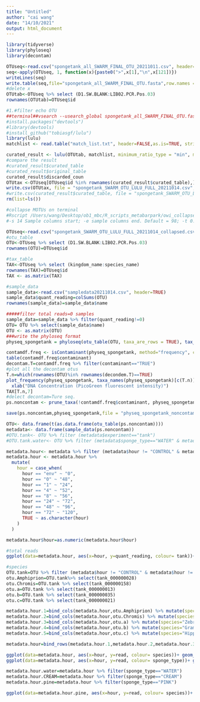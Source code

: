 ```yaml
---
title: "Untitled"
author: "cai wang"
date: "14/10/2021"
output: html_document
---
```


```r
library(tidyverse)
library(phyloseq)
library(decontam)
```


```r
OTUseq<-read.csv("spongetank_all_SWARM_FINAL_OTU_20211011.csv", header=TRUE)
seq<-apply(OTUseq, 1, function(x){paste0(">",x[1],"\n",x[121])})
writeLines(seq)
write.table(seq,file="spongetank_all_SWARM_FINAL_OTU.fasta",row.names = F,quote=F)
#delete x
OTUtab<-OTUseq %>% select (D1.SW.BLANK:LIB02.PCR.Pos.03)
rownames(OTUtab)=OTUseq$id
```

```r
#1.#filter echo OTU
##terminal##vsearch --usearch_global spongetank_all_SWARM_FINAL_OTU.fasta --db spongetank_all_SWARM_FINAL_OTU.fasta --self --id .84 --iddef 1 --userout match_list.txt -userfields query+target+id --maxaccepts 0 --query_cov .9 --maxhits 10 
#install.packages("devtools")
#library(devtools)
#install_github("tobiasgf/lulu") 
library(lulu)
matchlist <- read.table("match_list.txt", header=FALSE,as.is=TRUE, stringsAsFactors=FALSE)

curated_result <- lulu(OTUtab, matchlist, minimum_ratio_type = "min", minimum_ratio = 1, minimum_match = 84, minimum_relative_cooccurence = 0.95)
#compare the result
#curated_result$curated_table
#curated_result$original_table
curated_result$discarded_coun
OTUtax <-OTUseq[OTUseq$id %in% rownames(curated_result$curated_table),]
write.csv(OTUtax, file = "spongetank_SWARM_OTU_LULU_FULL_20211014.csv",row.names = TRUE, quote = FALSE)
#write.csv(curated_result$curated_table, file = "spongetank_SWARM_OTU_LULU_20211014.csv",row.names = TRUE, quote = FALSE)
rm(list=ls())
```

```r
#collapse MOTUs on terminal
#Rscript /Users/wang/Desktop/ob1_mbc/R_scripts_metabarpark/owi_collapse -s 16 -e 116 -t 0.50 -i spongetank_SWARM_OTU_LULU_FULL_20211014.csv
#-s 14 Sample columns start; -e sample columns end. Default = 98; -t 0.50 Threshold for collapsing
```

```r
OTUseq<-read.csv("spongetank_SWARM_OTU_LULU_FULL_20211014_collapsed.csv", header=TRUE)
#otu_table
OTU<-OTUseq %>% select (D1.SW.BLANK:LIB02.PCR.Pos.03)
rownames(OTU)=OTUseq$id

#tax_table
TAX<-OTUseq %>% select (kingdom_name:species_name)
rownames(TAX)=OTUseq$id
TAX <- as.matrix(TAX)

#sample_data
sample_data<-read.csv("sampledata20211014.csv", header=TRUE)
sample_data$quant_reading=colSums(OTU)
rownames(sample_data)=sample_data$name

#####filter total reads=0 samples
sample_data=sample_data %>% filter(quant_reading!=0)
OTU= OTU %>% select(sample_data$name)
OTU <- as.matrix(OTU)
###write the phyloseq format
physeq_spongetank = phyloseq(otu_table(OTU, taxa_are_rows = TRUE), tax_table(TAX), sample_data(sample_data))
```

```r
contamdf.freq <- isContaminant(physeq_spongetank, method="frequency", conc="quant_reading",batch = "RUN")
table(contamdf.freq$contaminant)
decontam.T=contamdf.freq %>% filter(contaminant=="TRUE")
#plot all the decontam otus
T.n=which(rownames(OTU)%in% rownames(decondem.T)==TRUE)
plot_frequency(physeq_spongetank, taxa_names(physeq_spongetank)[c(T.n)], conc="quant_reading") + 
  xlab("DNA Concentration (PicoGreen fluorescent intensity)")
TAX[T.n,7]
#delect decontam=Ture seq.
ps.noncontam <- prune_taxa(!contamdf.freq$contaminant, physeq_spongetank)

save(ps.noncontam,physeq_spongetank,file = "physeq_spongetank_noncontam.rdata")
```

```r
OTU<- data.frame(t(as.data.frame(otu_table(ps.noncontam))))
metadata<- data.frame(sample_data(ps.noncontam)) 
#OTU.tank<- OTU %>% filter (metadata$experiment=="tank")
#OTU.tank.water<- OTU %>% filter (metadata$sponge_type=="WATER" & metadata$experiment=="tank")

metadata.hour<- metadata %>% filter (metadata$hour != "CONTROL" & metadata$hour != "BLANK" & metadata$hour != "NO" & metadata$hour != "Pos"  & metadata$hour != "Neg")
metadata.hour <- metadata.hour %>%
  mutate(
    hour = case_when(
      hour == "env" ~ "0",
      hour == "0" ~ "48",
      hour == "1" ~ "24",
      hour == "4" ~ "52",
      hour == "8" ~ "56",
      hour == "24" ~ "72",
      hour == "48" ~ "96",
      hour == "72" ~ "120",
      TRUE ~ as.character(hour)
    )
  )

metadata.hour$hour=as.numeric(metadata.hour$hour)

#total reads
ggplot(data=metadata.hour, aes(x=hour, y=quant_reading, colour= tank))+ geom_line(size=0.3)+geom_point()+facet_wrap(~sponge_type, nrow =8)

#species
OTU.tank=OTU %>% filter (metadata$hour != "CONTROL" & metadata$hour != "BLANK" & metadata$hour != "NO" & metadata$hour != "Pos"  & metadata$hour != "Neg")
otu.Amphiprion=OTU.tank%>% select(tank_000000028)
otu.Chromis=OTU.tank %>% select(tank_000000158)
otu.a=OTU.tank %>% select(tank_000000013)
otu.b=OTU.tank %>% select(tank_000000035)
otu.c=OTU.tank %>% select(tank_000000021)

metadata.hour.1=bind_cols(metadata.hour,otu.Amphiprion) %>% mutate(species="Amphiprion")%>% rename(read = tank_000000028)
metadata.hour.2=bind_cols(metadata.hour,otu.Chromis) %>% mutate(species="Chromis")%>% rename(read = tank_000000158)
metadata.hour.3=bind_cols(metadata.hour,otu.a) %>% mutate(species="Zebrasoma")%>% rename(read = tank_000000013)
metadata.hour.4=bind_cols(metadata.hour,otu.b) %>% mutate(species="Gramma")%>% rename(read = tank_000000035)
metadata.hour.5=bind_cols(metadata.hour,otu.c) %>% mutate(species="Hippocampus")%>% rename(read = tank_000000021)

metadata.hour=bind_rows(metadata.hour.1,metadata.hour.2,metadata.hour.3,metadata.hour.4,metadata.hour.5)

ggplot(data=metadata.hour, aes(x=hour, y=read, colour= species))+ geom_line(size=0.3)+geom_point()+facet_grid(sponge_type ~ tank)
ggplot(data=metadata.hour, aes(x=hour, y=read, colour= sponge_type))+ geom_line(size=0.3)+geom_point()+facet_grid(species ~ tank)

metadata.hour.water=metadata.hour %>% filter(sponge_type=="WATER")
metadata.hour.CREAM=metadata.hour %>% filter(sponge_type=="CREAM")
metadata.hour.pine=metadata.hour %>% filter(sponge_type=="PINK")

ggplot(data=metadata.hour.pine, aes(x=hour, y=read, colour= species))+ geom_line(size=0.3)+geom_point()+facet_grid(species ~ tank)
```

